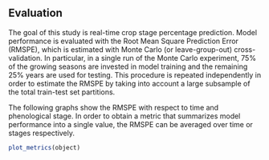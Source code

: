 ## **Evaluation**

The goal of this study is real-time crop stage percentage prediction. Model performance is evaluated with the Root Mean Square Prediction Error (RMSPE), which is estimated with Monte Carlo (or leave-group-out) cross-validation. In particular, in a single run of the Monte Carlo experiment, 75% of the growing seasons are invested in model training and the remaining 25% years are used for testing. This procedure is repeated independently  in order to estimate the RMSPE by taking into account a large subsample of the total train-test set partitions.

The following graphs show the RMSPE with respect to time and phenological stage. In order to obtain a metric that summarizes model performance into a single value, the RMSPE can be averaged over time or stages respectively.

```r
plot_metrics(object)
```
